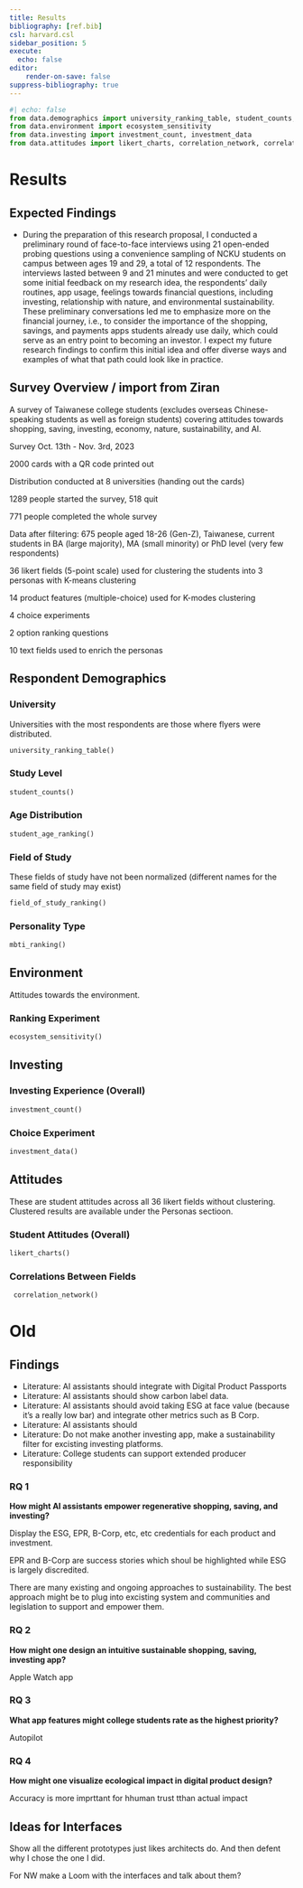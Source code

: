 ```yaml
---
title: Results
bibliography: [ref.bib]
csl: harvard.csl
sidebar_position: 5
execute:
  echo: false
editor:
    render-on-save: false
suppress-bibliography: true
---
```


```python
#| echo: false
from data.demographics import university_ranking_table, student_counts, mbti_ranking, field_of_study_ranking, student_age_ranking
from data.environment import ecosystem_sensitivity
from data.investing import investment_count, investment_data
from data.attitudes import likert_charts, correlation_network, correlation_chart
```

# Results

## Expected Findings

-   During the preparation of this research proposal, I conducted a preliminary round of face-to-face interviews using 21 open-ended probing questions using a convenience sampling of NCKU students on campus between ages 19 and 29, a total of 12 respondents. The interviews lasted between 9 and 21 minutes and were conducted to get some initial feedback on my research idea, the respondents' daily routines, app usage, feelings towards financial questions, including investing, relationship with nature, and environmental sustainability. These preliminary conversations led me to emphasize more on the financial journey, i.e., to consider the importance of the shopping, savings, and payments apps students already use daily, which could serve as an entry point to becoming an investor. I expect my future research findings to confirm this initial idea and offer diverse ways and examples of what that path could look like in practice.

## Survey Overview / import from Ziran

A survey of Taiwanese college students (excludes overseas Chinese-speaking students as well as foreign students) covering attitudes towards shopping, saving, investing, economy, nature, sustainability, and AI.

Survey Oct. 13th - Nov. 3rd, 2023

2000 cards with a QR code printed out

Distribution conducted at 8 universities (handing out the cards)

1289 people started the survey, 518 quit

771 people completed the whole survey

Data after filtering: 675 people aged 18-26 (Gen-Z), Taiwanese, current students in BA (large majority), MA (small minority) or PhD level (very few respondents)

36 likert fields (5-point scale) used for clustering the students into 3 personas with K-means clustering

14 product features (multiple-choice) used for K-modes clustering

4 choice experiments

2 option ranking questions

10 text fields used to enrich the personas

## Respondent Demographics

### University
Universities with the most respondents are those where flyers were distributed.

```python
university_ranking_table()
```

### Study Level

```python
student_counts()
```

### Age Distribution
```python
student_age_ranking()
```
 
### Field of Study
These fields of study have not been normalized (different names for the same field of study may exist)

```python
field_of_study_ranking()
```

### Personality Type
```python
mbti_ranking()
```

## Environment
Attitudes towards the environment.

### Ranking Experiment

```python
ecosystem_sensitivity()
```

## Investing
### Investing Experience (Overall)
```python
investment_count()
```

### Choice Experiment
```python
investment_data()
```

## Attitudes
These are student attitudes across all 36 likert fields without clustering. Clustered results are available under the Personas sectioon.

### Student Attitudes (Overall)
```python
likert_charts()
```

### Correlations Between Fields
```python
 correlation_network()
```


# Old

## Findings

-   Literature: AI assistants should integrate with Digital Product Passports
-   Literature: AI assistants should show carbon label data.
-   Literature: AI assistants should avoid taking ESG at face value (because it's a really low bar) and integrate other metrics such as B Corp.
-   Literature: AI assistants should
-   Literature: Do not make another investing app, make a sustainability filter for excisting investing platforms.
-   Literature: College students can support extended producer responsibility

### RQ 1

**How might AI assistants empower regenerative shopping, saving, and investing?**

Display the ESG, EPR, B-Corp, etc, etc credentials for each product and investment.

EPR and B-Corp are success stories which shoul be highlighted while ESG is largely discredited.

There are many existing and ongoing approaches to sustainability. The best approach might be to plug into excisting system and communities and legislation to support and empower them.

### RQ 2

**How might one design an intuitive sustainable shopping, saving, investing app?**

Apple Watch app

### RQ 3

**What app features might college students rate as the highest priority?**

Autopilot

### RQ 4

**How might one visualize ecological impact in digital product design?**

Accuracy is more imprttant for hhuman trust tthan actual impact

## Ideas for Interfaces

Show all the different prototypes just likes architects do. And then defent why I chose the one I did.

For NW make a Loom with the interfaces and talk about them?